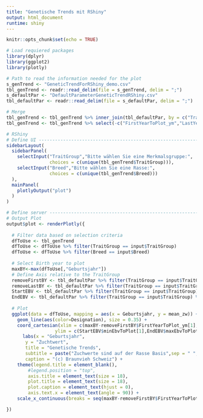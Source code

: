 ```yaml
---
title: "Genetische Trends mit RShiny"
output: html_document
runtime: shiny
---
```


```r
knitr::opts_chunk$set(echo = TRUE)
```

```r
# Load requiered packages
library(dplyr)
library(ggplot2)
library(plotly)
```

```r
# Path to read the information needed for the plot
s_genTrend <- "GeneticTrendForRShiny_demo.csv"
tbl_genTrend <- readr::read_delim(file = s_genTrend, delim = ";")
s_defaultPar <- "DefaultParameterGeneticTrendRShiny.csv"
tbl_defaultPar <- readr::read_delim(file = s_defaultPar, delim = ";")

# Merge
tbl_genTrend <- tbl_genTrend %>% inner_join(tbl_defaultPar, by = c("Trait" = "Trait"))
tbl_genTrend <- tbl_genTrend %>% select(-c("FirstYearToPlot_ym","LastYearToPlot_ym","minEbvToPlot","maxEbvToPlot"))
```

```r
# RShiny
# Define UI --------------------------------------------------------------------
sidebarLayout(
  sidebarPanel(
    selectInput("TraitGroup","Bitte wählen Sie eine Merkmalsgruppe:",
                choices = c(unique(tbl_genTrend$TraitGroup))),
    selectInput("Breed","Bitte wählen Sie eine Rasse:",
                choices = c(unique(tbl_genTrend$Breed)))
  ),
  mainPanel(
    plotlyOutput("plot")
  )
)

# Define server ----------------------------------------------------------------
# Output Plot
output$plot <- renderPlotly({
  
  # Filter data based on selection criteria
  dfToUse <- tbl_genTrend
  dfToUse <- dfToUse %>% filter(TraitGroup == input$TraitGroup)
  dfToUse <- dfToUse %>% filter(Breed == input$Breed)
  
  # Select Birth year to plot
  maxBY<-max(dfToUse[,"Geburtsjahr"])
  # Define Axis relative to the TraitGroup
  removeFirstBY <- tbl_defaultPar %>% filter(TraitGroup == input$TraitGroup) %>% select(FirstYearToPlot_ym)
  removeLastBY <- tbl_defaultPar %>% filter(TraitGroup == input$TraitGroup) %>% select(LastYearToPlot_ym)
  StartEBV <- tbl_defaultPar %>% filter(TraitGroup == input$TraitGroup) %>% select(minEbvToPlot)
  EndEBV <- tbl_defaultPar %>% filter(TraitGroup == input$TraitGroup) %>% select(maxEbvToPlot)
  
  # Plot
  ggplot(data = dfToUse, mapping = aes(x = Geburtsjahr, y = mean_zw)) +
    geom_line(aes(color=Designation), size = 0.35) +
    coord_cartesian(xlim = c(maxBY-removeFirstBY$FirstYearToPlot_ym[1], maxBY-removeLastBY$LastYearToPlot_ym[1]),
                  ylim = c(StartEBV$minEbvToPlot[1],EndEBV$maxEbvToPlot[1])) +
      labs(x = "Geburtsjahr",
       y = "Zuchtwert",
       title = "Genetische Trends",
       subtitle = paste("Zuchwerte sind auf der Rasse Basis",sep = " ",format(Sys.Date(), "%Y")),
       caption = "(c) Braunvieh Schweiz") +
    theme(legend.title = element_blank(),
        #legend.position = "top",
        axis.title = element_text(size = 18),
        plot.title = element_text(size = 18),
        plot.caption = element_text(hjust = 0),
        axis.text.x = element_text(angle = 90)) +
    scale_x_continuous(breaks = seq(maxBY-removeFirstBY$FirstYearToPlot_ym[1],maxBY-removeLastBY$LastYearToPlot_ym[1], by = 1))

})
```
